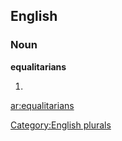 ==English==

===Noun===
'''equalitarians'''

# {{plural of|[[equalitarian]]}}

[[Category:English plurals]]

[[ar:equalitarians]]